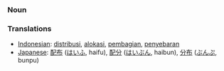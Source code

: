 === Noun ===

=== Translations ===
*[[Indonesian]]: [[distribusi]], [[alokasi]], [[bagi|pembagian]], [[sebar|penyebaran]]
*[[Japanese]]: [[配布]] ([[はいふ]], haifu), [[配分]] ([[はいぶん]], haibun), [[分布]] ([[ぶんぷ]], bunpu)